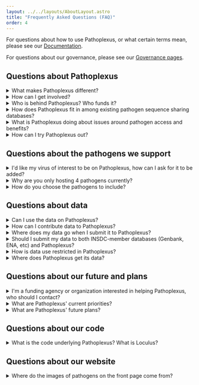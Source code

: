 ---
layout: ../../layouts/AboutLayout.astro
title: "Frequently Asked Questions (FAQ)"
order: 4
---

For questions about how to use Pathoplexus, or what certain terms mean, please see our [Documentation](/docs/concepts/accession).

For questions about our governance, please see our [Governance pages](/about/governance).

## Questions about Pathoplexus

<details>
<summary> <span class="faq"> What makes Pathoplexus different? </span> </summary>
Pathoplexus offers flexible data-sharing options: users can choose to share their data openly, or with time-limited protections to help ensure proper attribution and credit. 
Pathoplexus integrates smoothly with existing INSDC-member databases (NCBI, ENA, and DDBJ), enabling data that's 'open' on Pathoplexus to also appear on INSDC, and INSDC data to be accessed through Pathoplexus.
Pathoplexus is built on the latest tools for filtering, searching, and accessing data, making data sharing and analysis more accessible (through both the website and API) and fostering a connected, collaborative global research community.
</details>

<details>
<summary> <span class="faq">How can I get involved?</span> </summary>
To become part of the scientific community that helps drive Pathoplexus, you can join [PHA4GE](https://pha4ge.org/) and be part of the Data Repositories Working Group
</details>

<details>
<summary> <span class="faq">Who is behind Pathoplexus? Who funds it?</span> </summary>
Pathoplexus is a transparent, non-profit association with [members](/about/members) from 10 countries in 5 continents, and an [Executive Board](/about/eb) from around the globe.
Pathoplexus' members and Executive Board are committed to running Pathoplexus according to our [Values](/about/governance/values).
Pathoplexus is proud to work closely with [PHA4GE](https://pha4ge.org/), an international group working to establish better standards for public health and bioinformatics.
PHA4GE was also key in helping to develop Pathoplexus from the ground up.

At the moment, Pathoplexus is run almost entirely on donations and volunteer efforts, thus is independent of influence by larger players, and is truly a community-driven project. 
We have received the following monetary assistance: support for one software developer working on Loculus via a [swissuniversities](https://www.swissuniversities.ch/en/) Open Research Data grant; legal advice for our GDPR statement via PHA4GE; contribution of contracted software developers via Prof Tanja Stadler, ETH Zurich; and donation of AWS compute time via Prof Artem Babian, University of Toronto. 
Aside from this, Pathoplexus has been created by and is powered by thousands of hours of donated time and effort by members of the bioinformatics community (see our [members](../../about/members) and [development team](../../about/development-team)).
</details>

<details>
<summary> <span class="faq">How does Pathoplexus fit in among existing pathogen sequence sharing databases?</span> </summary>
Pathoplexus is designed to be complimentary to the existing pathogen sequence database ecosystem. 
Data from Pathoplexus, as long as it is used and acknowledged according to the [Data Use Terms](/about/terms-of-use/data-use-terms), can be analyzed alongside any other dataset
(if the other dataset also permits this), and always retains linked to the original source (where applicable), so that mixing data and deduplication are fully supported.

In addition, Pathoplexus is purposefully complimentary to INSDC-member databases, as all data in Pathoplexus eventually goes to INSDC.
For Open Data submitted to Pathoplexus, this means Pathoplexus can be used as simply another way to send data to INSDC, as it is passed on immediately.
For Restricted-Use Data submitted to Pathoplexus, Pathoplexus serves as a 'temporary protected home' before it eventually becomes Open.
</details>

<details>
<summary> <span class="faq">What is Pathoplexus doing about issues around pathogen access and benefits?</span> </summary>
While developing Pathoplexus, the issue of countries and regions sharing sequences but not receiving an equitable share of the benefit that can be derived from those sequences (e.g. vaccines), was a topic we discussed deeply. This is also a topic that's currently under debate globally, with efforts to develop pathogen access and benefits sharing ("PABS") agreements. After much consideration, we don't feel a singular database is the place to try and fix this inequity - but we do want to be part of the eventual solution. This is why we [commit to adhering to future consensus-driven international PABS agreements](../../about/governance/values#article-4-beneficial-sharing).
</details>

<details>
<summary> <span class="faq"> How can I try Pathoplexus out?</span> </summary>
If you don't have sequences to upload for the pathogens we currently support - or just want to try out Pathoplexus before deciding if you want to use it - you
can always use our [Demo Instance](https://demo.pathoplexus.org/)! Our Demo Instance works just like the 'real' Pathoplexus, but is wiped regularly and _no data is sent onward to INSDC_.

It's perfect for trying out Pathoplexus or testing your API requests. Do note that since it is wiped regularly, you will have to make a new account and group - but it's ok if these aren't as detailed
as your 'real' accounts. Remember that the Demo Instance is public, so don't upload data that you can't or don't want to share. If you'd like to try out Pathoplexus but don't have any data to hand, you can use our 
[example data](https://pathoplexus.github.io/example_data/) for the pathogens we support!

_(See our [Docs](/docs) for more information on how to do things like create an account, upload sequences, and more in Pathoplexus!)_

</details>

## Questions about the pathogens we support

<details>
<summary> <span class="faq">I'd like my virus of interest to be on Pathoplexus, how can I ask for it to be added?</span> </summary>

If communities that work on a particular virus believe it would be helpful to add this to Pathoplexus, we'd love to hear about it!
We're keen to add viruses while working _with_ those who study those viruses, so that we can ensure it's of maximum value to the community.
In the first few months after we launch, we may not have the resources to add more viruses immediately, so we ask for your patience while we try to get
funding to build up and support our developers.

However, we're still keen to build a list of viruses that the community is keen to see on Pathoplexus. Please search our [GitHub Issues](https://github.com/pathoplexus/pathoplexus/issues)
to see if anyone has already proposed the virus you'd like to suggest - if so, comment to support their proposal! If not, please create a new issue, outlining why
you think it would be a great addition, and if possible, listing others in the community who support adding that virus!
</details>

<details>
<summary> <span class="faq">Why are you only hosting 4 pathogens currently?</span> </summary>
For our launch, we wanted to particularly target viruses with a high public health interest, where it seemed there was a need for another sequence-sharing solution.
In particular, these were viruses where we had seen sequences being shared on GitHub, Virological, and similar locations, as sequence generators tried to balance sharing for
public health and research benefit, without their sequences being 'scooped' (published without their involvement).
To us, this indicated an opportunity to help improve data sharing for these viruses.
</details>


<details>
<summary> <span class="faq">How do you choose the pathogens to include?</span> </summary>
In future, we aim to prioritize viruses that have a high public health interest and currently have a less-than-ideal sequence sharing situation, for any reason.
For example, the community may not be sharing much data because of fear of 'scooping,' or they may find uploading the data too difficult.
Alternatively, it could currently be fragmented and shared in different places, and Pathoplexus could be a way to bring it together.

We are also keen to add pathogens where there's support in that pathogen community - where the community feels like having the pathogen on Pathoplexus will be a benefit.

Finally, we will also consider the technical difficulty of including a new virus in prioritization. 
For example, multi-segmented viruses require more work to ensure we're matching up segments correctly, and some viruses may be more difficult to write robust quality-control metrics for.
However, none of this rules out adding a new virus completely - it may just have to wait a bit longer until we have sufficient resources!
</details>

## Questions about data

<details>
<summary> <span class="faq"> Can I use the data on Pathoplexus?</span> </summary>
Yes! Pathoplexus is designed to be used by everyone, and so all data is accessible. 
However, Pathoplexus does have restrictions on how some data (“Restricted-Use Data”) can be used, particularly in publications and preprints, and has requirements on how all Restricted-Use Data is acknowledged. 

You can find out more about these protections and how you can use data by reading our [Data Use Terms](/about/terms-of-use/data-use-terms). We also have summaries on how you can use [Open Data](/about/terms-of-use/open-data) and [Restricted-Use Data](/about/terms-of-use/restricted-data).
</details>

<details>
<summary> <span class="faq"> How can I contribute data to Pathoplexus?</span> </summary>
We’ve tried to make sharing your data as easy and flexible as possible! 

You can upload data to any of our supported pathogens by first [creating an account](/docs/how-to/create-account) and then [submitting your sequences](/docs/how-to/upload-sequences) on the website or via the API (useful for computational pipelines).
At submission, you can choose whether you’d like your data to be [protected for up to one year](/about/terms-of-use/restricted-data), or [open immediately](/about/terms-of-use/open-data).
Once the data is open, it also appears on INSDC-member databases.
</details>

<details>
<summary> <span class="faq">Where does my data go when I submit it to Pathoplexus?</span> </summary>
When you submit your data to Pathoplexus, it gets securely stored in our database, hosted on AWS in Europe (under GDPR). 
At the same time, it is passed on to an INSDC-member database, [ENA](https://www.ebi.ac.uk/ena/browser/).

If you've chosen to restrict how your data can be used, it will go into a private (sometimes called 'embargoed') location on ENA, where it will not be visible to anyone else.
Your data will thus only be accessible on Pathoplexus while its use is restricted.

If you've chosen for your data to be open straight away, it will go to public area on ENA.
It will then be available across all INSDC-member databases in a short time, as well as on Pathoplexus.
</details>

<details>
<summary> <span class="faq">Should I submit my data to both INSDC-member databases (Genbank, ENA, etc) and Pathoplexus?</span> </summary>
No, you should _not_ submit your data to both INSDC and Pathoplexus, as it may result in your data being duplicated in both places.
If you submit to INSDC, we will pull your data into Pathoplexus, so there's no need to submit it here!
If you submit to Pathoplexus, the data will go to INSDC when you specify (and immediately, if you select the data is open), so there's no need to upload it to INSDC yourself - we'll take care of that!

Since we keep a record of all the data we pass onto INSDC, we ensure we don't duplicate it - but we can't do this if users upload to both place separately!
</details>

<details>
<summary> <span class="faq">How is data use restricted in Pathoplexus?</span> </summary>
When you submit your data to Pathoplexus, you have the option to restrict how it can be used for a limited time, or make it fully open straight away. 
If you choose to keep your data restricted in how it can be used, it will have these protections for up to a year, giving you time to publish your research.
After this period, or if you choose to share it openly immediately, your data will be released on international databases (INSDC-member databases).

If you want to use data from Pathoplexus, it's critical you familiarize yourself with our [Data Use Terms](/about/terms-of-use/data-use-terms), 
so you know how you can use sequences and how you must acknowledge them.
</details>

<details>
<summary> <span class="faq">Where does Pathoplexus get its data?</span> </summary>
We get our data two ways: ingesting ('pulling') open data from INSDC-member databases, and the data the Pathoplexus users upload to us directly.

Pathoplexus ingests data from INSDC-member databases (specifically, from [NCBI Datasets](https://www.ncbi.nlm.nih.gov/datasets)) for all the Pathogens it supports. 
We do this automatically at regular intervals, but always preserve the link back to the INSDC source.
You can easily tell if a sequence originated from INSDC if the 'Submitting group' is `Automated Ingest from INSDC/NCBI Virus`.

Users can also submit data to us directly, which we eventually pass on to the INSDC network. All Restricted-Use data is directly submitted.
You can easily tell if Open data was submitted to us directly by seeing if the 'Submitting group' is anyone other than `Automated Ingest from INSDC/NCBI Virus`.
</details>


## Questions about our future and plans

<details>
<summary> <span class="faq">I'm a funding agency or organization interested in helping Pathoplexus, who should I contact?</span> </summary>
We are incredibly grateful for support in turning Pathoplexus into a long-term project that can help improve pathogen sequence sharing!
We're currently looking for support in all forms and sizes, and we'd love to chat with you. 
Please send an email to [funding\@pathoplexus.org](mailto:funding@pathoplexus.org), and we'll be in touch!
</details>

<details>
<summary> <span class="faq">What are Pathoplexus' current priorities?</span> </summary>
Currently we're in our 'Initial Phase,' which lasts 6 months after launch. During this time we're focusing on introducing ourselves to the community,
getting feedback on Pathoplexus, and starting conversations about how Pathoplexus could help improve pathogen sequence sharing.

We're also focused on attracting funding. Pathoplexus has been developed, and is currently running, thanks to volunteer efforts and donations of
programmers and infrastructure. However, to turn Pathoplexus into something that can run for years to come, we need support in infrastructure
(to run the computational side of the database), administration (to help manage and run Pathoplexus), and developers (to add features and make
Pathoplexus a fully-fledged database).

Pathoplexus hopes to be a long-term player in the pathogen sequence sharing space for as long as it's needed.
However, it's also been purposefully designed to be able to _stop_ existing without any data being lost.
If there comes a day when Pathoplexus isn't needed (because fear around data sharing has been alleviated via other methods, or because better solutions become available),
it is bound to remain in existence long enough to ensure all remaining data is uploaded to INSDC, at which point it can 'fold gracefully,' with no data being lost.
</details>

<details>
<summary> <span class="faq">What are Pathoplexus' future plans?</span> </summary>

Once we secure funding, some of our top priorities are:
- Improve our SeqSet visualization to give even more information about the sequences it includes
- Add tracking of DOIs via CrossRef and link this to sequences to show their contribution to all publications
- Start working with journals to add ethical sequence use to the consideration of submitted manuscripts
- Perfect a system to quickly add new pathogens in crisis (or potential crisis) scenarios
- Add more viral pathogens, as asked for by those pathogen communities
- Expand our features, additional data we can provide to sequences, and our API
- Enable federalization, allowing a 'Pathoplexus Network' that exchanges data on the same principles, but allows shared data 'ownership' and continued existence if any one 'node' goes down
</details>

## Questions about our code

<details>
<summary> <span class="faq">What is the code underlying Pathoplexus? What is Loculus?</span> </summary>
Pathoplexus is an instance of the broader pathogen data sequence sharing software Loculus.
This means that Pathoplexus runs on Loculus code, with specific features, personalization, and most importantly, surrounding governance, that make it 'Pathoplexus.'
All of the Pathoplexus code is open-source and you can view it [here](https://github.com/pathoplexus/pathoplexus).

Loculus was designed at the same time as Pathoplexus, but is intended to be a flexible, customizable generic pathogen sequence-sharing database. 
For example, a lab might use Loculus to store the samples they sequence locally and be able to easily search and access them,
or a university may have a Loculus instance to gather all the sequences they generate together in one place.
Alternatively, someone could create another Loculus instance to serve bacterial pathogens, much like Pathoplexus!

All of the Loculus code is also open-source, and you can view it [here](https://github.com/loculus-project/loculus).
</details>

## Questions about our website

<details>
<summary> <span class="faq">Where do the images of pathogens on the front page come from?</span> </summary>
We're incredibly grateful to [NIAID](https://www.niaid.nih.gov/) for providing fantastic images of pathogens. You can check out their incredible [Flickr account](https://www.flickr.com/photos/niaid/) to see more great images.

The images we use from NIAID are:
  - [CCHF](https://www.flickr.com/photos/niaid/40689899455/)
  - [Ebola Sudan](https://www.nih.gov/sites/default/files/styles/featured_media_breakpoint-medium/public/news-events/news-releases/2023/niaid-03.jpg?itok=m4wFNGkn&timestamp=1675437186)
  - [Ebola Zaire](https://www.flickr.com/photos/niaid/14440817981/in/album-72157646274075631/)

We are also grateful to use this [West Nile Virus image](https://pixnio.com/science/microscopy-images/west-nile-disease/micrograph-of-the-west-nile-virus) from Cynthia Goldsmith at USCDCP.

Lastly, we are grateful to use this [Mpox Virus image](https://cdn.who.int/media/images/default-source/health-topics/monkeypox/12763.tmb-1200v.jpg?sfvrsn=cd044fbd_3) from the WHO.

</details>

